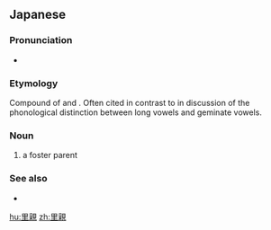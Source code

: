 ==Japanese==
{{ja-kanjitab|さと|おや|yomi=kun}}

===Pronunciation===
* {{IPA|/satooya/|lang=ja}}

===Etymology===
Compound of {{m|ja|里|sato|village}} and {{m|ja|親|oya|parent}}. Often cited in contrast to {{m|ja|砂糖屋|satōya|sugar dealer}} in discussion of the phonological distinction between long vowels and geminate vowels.

===Noun===
{{ja-noun|さと.おや}}

# a foster parent

===See also===
* {{ja-r|砂糖屋|さとうや}}

[[hu:里親]]
[[zh:里親]]